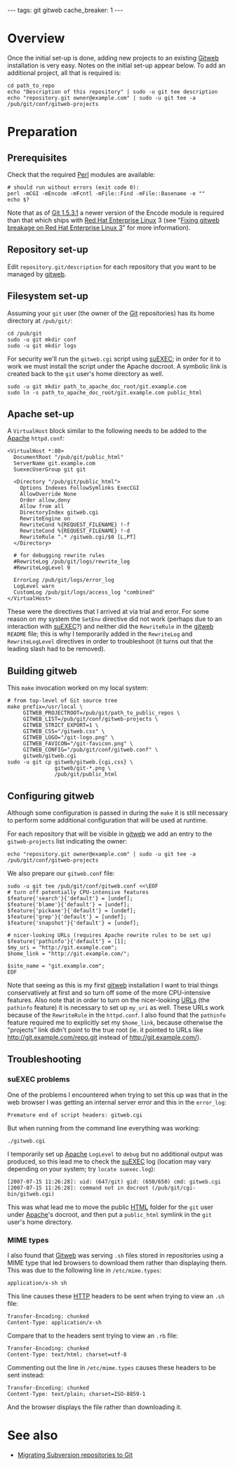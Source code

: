 ---
tags: git gitweb
cache_breaker: 1
---
= Overview =

Once the initial set-up is done, adding new projects to an existing [[Gitweb]] installation is very easy. Notes on the initial set-up appear below. To add an additional project, all that is required is:

<pre>cd path_to_repo
echo "Description of this repository" | sudo -u git tee description
echo "repository.git owner@example.com" | sudo -u git tee -a /pub/git/conf/gitweb-projects</pre>

= Preparation =

== Prerequisites ==

Check that the required [[Perl]] modules are available:

<pre># should run without errors (exit code 0):
perl -mCGI -mEncode -mFcntl -mFile::Find -mFile::Basename -e ""
echo $?</pre>

Note that as of [[Git 1.5.3.1]] a newer version of the Encode module is required than that which ships with [[Red Hat Enterprise Linux]] 3 (see "[[Fixing gitweb breakage on Red Hat Enterprise Linux 3]]" for more information).

== Repository set-up ==

Edit <tt>repository.git/description</tt> for each repository that you want to be managed by [[gitweb]].

== Filesystem set-up ==

Assuming your <tt>git</tt> user (the owner of the [[Git]] repositories) has its home directory at <tt>/pub/git/</tt>:

<pre>cd /pub/git
sudo -u git mkdir conf
sudo -u git mkdir logs</pre>

For security we'll run the <tt>gitweb.cgi</tt> script using [[suEXEC]]; in order for it to work we must install the script under the Apache docroot. A symbolic link is created back to the <tt>git</tt> user's home directory as well.

<pre>sudo -u git mkdir path_to_apache_doc_root/git.example.com
sudo ln -s path_to_apache_doc_root/git.example.com public_html</pre>

== Apache set-up ==

A <tt>VirtualHost</tt> block similar to the following needs to be added to the [[Apache]] <tt>httpd.conf</tt>:

<pre><VirtualHost *:80>
  DocumentRoot "/pub/git/public_html"
  ServerName git.example.com
  SuexecUserGroup git git
  
  <Directory "/pub/git/public_html">
    Options Indexes FollowSymlinks ExecCGI
    AllowOverride None
    Order allow,deny
    Allow from all
    DirectoryIndex gitweb.cgi
    RewriteEngine on
    RewriteCond	%{REQUEST_FILENAME}	!-f
    RewriteCond	%{REQUEST_FILENAME}	!-d
    RewriteRule	^.*	/gitweb.cgi/$0 [L,PT]
  </Directory>
  
  # for debugging rewrite rules
  #RewriteLog /pub/git/logs/rewrite_log
  #RewriteLogLevel 9
  
  ErrorLog /pub/git/logs/error_log
  LogLevel warn
  CustomLog /pub/git/logs/access_log "combined"
</VirtualHost></pre>

These were the directives that I arrived at via trial and error. For some reason on my system the <tt>SetEnv</tt> directive did not work (perhaps due to an interaction with [[suEXEC]]?) and neither did the <tt>RewriteRule</tt> in the [[gitweb]] <tt>README</tt> file; this is why I temporarily added in the <tt>RewriteLog</tt> and <tt>RewriteLogLevel</tt> directives in order to troubleshoot (it turns out that the leading slash had to be removed).

== Building gitweb ==

This <tt>make</tt> invocation worked on my local system:

<pre># from top-level of Git source tree
make prefix=/usr/local \
     GITWEB_PROJECTROOT=/pub/git/path_to_public_repos \
     GITWEB_LIST=/pub/git/conf/gitweb-projects \
     GITWEB_STRICT_EXPORT=1 \
     GITWEB_CSS="/gitweb.css" \
     GITWEB_LOGO="/git-logo.png" \
     GITWEB_FAVICON="/git-favicon.png" \
     GITWEB_CONFIG="/pub/git/conf/gitweb.conf" \
     gitweb/gitweb.cgi
sudo -u git cp gitweb/gitweb.{cgi,css} \
               gitweb/git-*.png \
               /pub/git/public_html</pre>

== Configuring gitweb ==

Although some configuration is passed in during the <tt>make</tt> it is still necessary to perform some additional configuration that will be used at runtime.

For each repository that will be visible in [[gitweb]] we add an entry to the <tt>gitweb-projects</tt> list indicating the owner:

<pre>echo "repository.git owner@example.com" | sudo -u git tee -a /pub/git/conf/gitweb-projects</pre>

We also prepare our <tt>gitweb.conf</tt> file:

<pre>sudo -u git tee /pub/git/conf/gitweb.conf <<\EOF
# turn off potentially CPU-intensive features
$feature{'search'}{'default'} = [undef];
$feature{'blame'}{'default'} = [undef];
$feature{'pickaxe'}{'default'} = [undef];
$feature{'grep'}{'default'} = [undef];
$feature{'snapshot'}{'default'} = [undef];

# nicer-looking URLs (requires Apache rewrite rules to be set up)
$feature{'pathinfo'}{'default'} = [1];
$my_uri = "http://git.example.com";
$home_link = "http://git.example.com/";

$site_name = "git.example.com";
EOF</pre>

Note that seeing as this is my first [[gitweb]] installation I want to trial things conservatively at first and so turn off some of the more CPU-intensive features. Also note that in order to turn on the nicer-looking [[URLs]] (the <tt>pathinfo</tt> feature) it is necessary to set up <tt>my_uri</tt> as well. These URLs work because of the <tt>RewriteRule</tt> in the <tt>httpd.conf</tt>. I also found that the <tt>pathinfo</tt> feature required me to explicitly set my <tt>$home_link</tt>, because otherwise the "projects" link didn't point to the true root (ie. it pointed to URLs like http://git.example.com/repo.git instead of http://git.example.com/).

== Troubleshooting ==

=== suEXEC problems ===

One of the problems I encountered when trying to set this up was that in the web browser I was getting an internal server error and this in the <tt>error_log</tt>:

<pre>Premature end of script headers: gitweb.cgi</pre>

But when running from the command line everything was working:

<pre>./gitweb.cgi</pre>

I temporarily set up [[Apache]] <tt>LogLevel</tt> to <tt>debug</tt> but no additional output was produced, so this lead me to check the [[suEXEC]] log (location may vary depending on your system; try <tt>locate suexec.log</tt>):

<pre>[2007-07-15 11:26:28]: uid: (647/git) gid: (650/650) cmd: gitweb.cgi
[2007-07-15 11:26:28]: command not in docroot (/pub/git/cgi-bin/gitweb.cgi)</pre>

This was what lead me to move the public [[HTML]] folder for the <tt>git</tt> user under [[Apache]]'s docroot, and then put a <tt>public_html</tt> symlink in the <tt>git</tt> user's home directory.

=== MIME types ===

I also found that [[Gitweb]] was serving <tt>.sh</tt> files stored in repositories using a MIME type that led browsers to download them rather than displaying them. This was due to the following line in <tt>/etc/mime.types</tt>:

<pre>application/x-sh sh</pre>

This line causes these [[HTTP]] headers to be sent when trying to view an <tt>.sh</tt> file:

<pre>Transfer-Encoding: chunked
Content-Type: application/x-sh</pre>

Compare that to the headers sent trying to view an <tt>.rb</tt> file:

<pre>Transfer-Encoding: chunked
Content-Type: text/html; charset=utf-8</pre>

Commenting out the line in <tt>/etc/mime.types</tt> causes these headers to be sent instead:

<pre>Transfer-Encoding: chunked
Content-Type: text/plain; charset=ISO-8859-1</pre>

And the browser displays the file rather than downloading it.

= See also =

* [[Migrating Subversion repositories to Git]]
